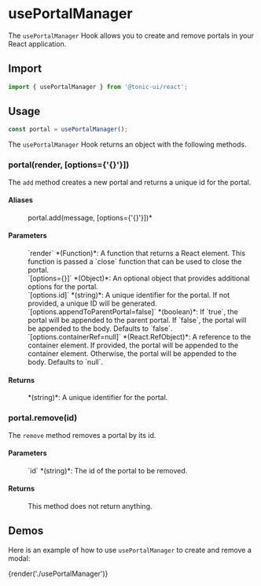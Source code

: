 # usePortalManager

The `usePortalManager` Hook allows you to create and remove portals in your React application.

## Import

```js
import { usePortalManager } from '@tonic-ui/react';
```

## Usage

```js
const portal = usePortalManager();
```

The `usePortalManager` Hook returns an object with the following methods.

### portal(render, [options={'{}'}])

The `add` method creates a new portal and returns a unique id for the portal.

#### Aliases

<dl>
  <dd>portal.add(message, [options={'{}'}])*</dd>
</dl>

#### Parameters

<dl>
  <dd>`render` *(Function)*:  A function that returns a React element. This function is passed a `close` function that can be used to close the portal.</dd>
  <dd>`[options={}]` *(Object)*: An optional object that provides additional options for the portal.</dd>
  <dd>`[options.id]` *(string)*: A unique identifier for the portal. If not provided, a unique ID will be generated.</dd>
  <dd>`[options.appendToParentPortal=false]` *(boolean)*: If `true`, the portal will be appended to the parent portal. If `false`, the portal will be appended to the body. Defaults to `false`.</dd>
  <dd>`[options.containerRef=null]` *(React.RefObject)*: A reference to the container element. If provided, the portal will be appended to the container element. Otherwise, the portal will be appended to the body. Defaults to `null`.</dd>
</dl>

#### Returns

<dl>
  <dd>*(string)*: A unique identifier for the portal.</dd>
</dl>

### portal.remove(id)

The `remove` method removes a portal by its id.

#### Parameters

<dl>
  <dd>`id` *(string)*: The id of the portal to be removed.</dd>
</dl>

#### Returns

<dl>
  <dd>This method does not return anything.</dd>
</dl>

## Demos

Here is an example of how to use `usePortalManager` to create and remove a modal:

{render('./usePortalManager')}
